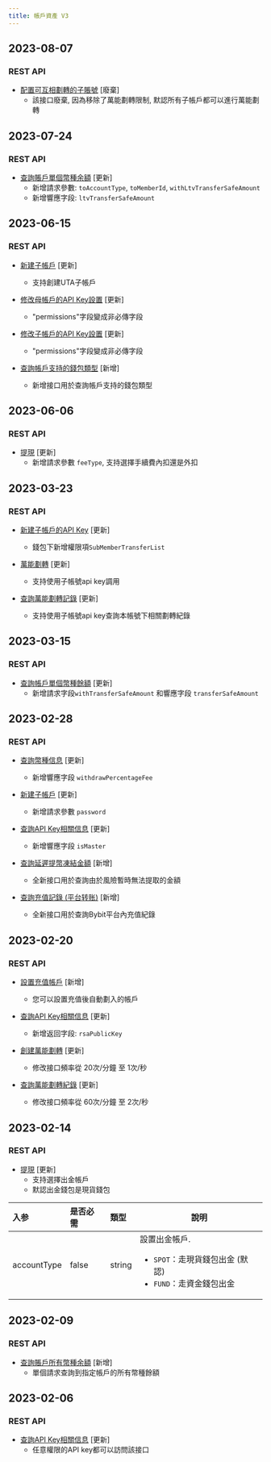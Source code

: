 ```yaml
---
title: 帳戶資產 V3
---
```

## 2023-08-07
### REST API
* [配置可互相劃轉的子賬號](../account-asset/enable-unitransfer) [廢棄]
    * 該接口廢棄, 因為移除了萬能劃轉限制, 默認所有子帳戶都可以進行萬能劃轉

## 2023-07-24
### REST API
* [查詢賬戶單個幣種余額](../account-asset/coin-balance) [更新]
    * 新增請求參數: `toAccountType`, `toMemberId`, `withLtvTransferSafeAmount`
    * 新增響應字段: `ltvTransferSafeAmount`

## 2023-06-15
### REST API
* [新建子帳戶](../account-asset/create-subuid) [更新]
    * 支持創建UTA子帳戶

* [修改母帳戶的API Key設置](../account-asset/modify-master-apikey) [更新]
    * "permissions"字段變成非必傳字段

* [修改子帳戶的API Key設置](../account-asset/modify-sub-apikey) [更新]
    * "permissions"字段變成非必傳字段

* [ 查詢帳戶支持的錢包類型](../account-asset/wallet-type) [新增]
    * 新增接口用於查詢帳戶支持的錢包類型

## 2023-06-06
### REST API
* [提現](../account-asset/withdraw) [更新]
    * 新增請求參數 `feeType`, 支持選擇手續費內扣還是外扣

## 2023-03-23
### REST API
* [新建子帳戶的API Key](../account-asset/create-subuid-apikey) [更新]
    * 錢包下新增權限項`SubMemberTransferList`

* [萬能劃轉](../account-asset/uni-transfer) [更新]
    * 支持使用子帳號api key調用

* [查詢萬能劃轉記錄](../account-asset/uni-transfer-list) [更新]
    * 支持使用子帳號api key查詢本帳號下相關劃轉紀錄

## 2023-03-15
### REST API
* [查詢帳戶單個幣種餘額](../account-asset/coin-balance) [更新]
    * 新增請求字段`withTransferSafeAmount` 和響應字段 `transferSafeAmount`

## 2023-02-28
### REST API
* [查詢幣種信息](../account-asset/coin-info) [更新]
    * 新增響應字段 `withdrawPercentageFee`

* [新建子帳戶](../account-asset/create-subuid) [更新]
    * 新增請求參數 `password`

* [查詢API Key相關信息](../account-asset/apikey-info) [更新]
    * 新增響應字段 `isMaster`

* [查詢延遲提幣凍結金額](../account-asset/delay-amount) [新增]
  * 全新接口用於查詢由於風險暫時無法提取的金額

* [查詢充值記錄 (平台转账)](../account-asset/internal-deposit-record) [新增]
  * 全新接口用於查詢Bybit平台內充值紀錄

## 2023-02-20
### REST API
* [設置充值帳戶](../account-asset/set-deposit-acct) [新增]
    * 您可以設置充值後自動劃入的帳戶

* [查詢API Key相關信息](../account-asset/apikey-info) [更新]
    * 新增返回字段: `rsaPublicKey`

* [創建萬能劃轉](../account-asset/uni-transfer) [更新]
    * 修改接口頻率從 20次/分鐘 至 1次/秒

* [查詢萬能劃轉紀錄](../account-asset/uni-transfer-list) [更新]
    * 修改接口頻率從 60次/分鐘 至 2次/秒

## 2023-02-14
### REST API
* [提現](../account-asset/withdraw) [更新]
    * 支持選擇出金帳戶
    * 默認出金錢包是現貨錢包

| 入参 | 是否必需 | 類型 | 說明|
|:----- |:-------|:-----|------ |
|accountType|false|string |設置出金帳戶. <ul><li>`SPOT`：走現貨錢包出金 (默認)</li><li>`FUND`：走資金錢包出金</li></ul>|

## 2023-02-09
### REST API
* [查詢賬戶所有幣種余額](../account-asset/all-balance) [新增]
    * 單個請求查詢到指定帳戶的所有幣種餘額

## 2023-02-06
### REST API
* [查詢API Key相關信息](../account-asset/apikey-info) [更新]
    * 任意權限的API key都可以訪問該接口